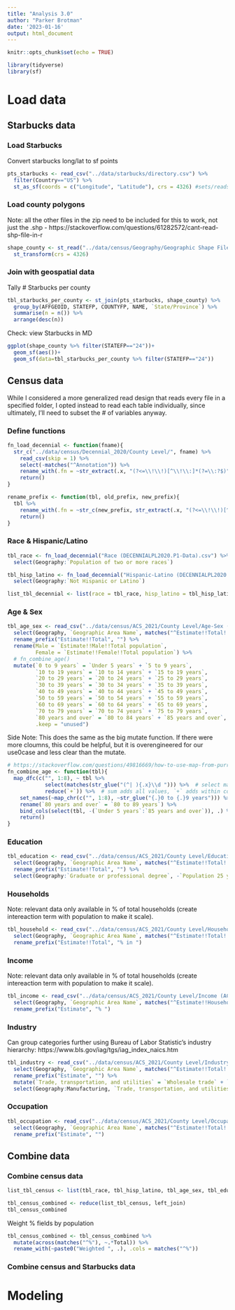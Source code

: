 ```yaml
---
title: "Analysis 3.0"
author: "Parker Brotman"
date: '2023-01-16'
output: html_document
---
```


```r
knitr::opts_chunk$set(echo = TRUE)
```

```r
library(tidyverse)
library(sf)
```

# Load data

## Starbucks data

### Load Starbucks
Convert starbucks long/lat to sf points
```r
pts_starbucks <- read_csv("../data/starbucks/directory.csv") %>%
  filter(Country=="US") %>% 
  st_as_sf(coords = c("Longitude", "Latitude"), crs = 4326) #sets/reads format to WGS 84
```

### Load county polygons
Note: all the other files in the zip need to be included for this to work, not just the .shp -  https://stackoverflow.com/questions/61282572/cant-read-shp-file-in-r
```r
shape_county <- st_read("../data/census/Geography/Geographic Shape Files/cb_2018_us_county_500k.shp") %>%
  st_transform(crs = 4326)
```


### Join with geospatial data
Tally # Starbucks per county
```r
tbl_starbucks_per_county <- st_join(pts_starbucks, shape_county) %>% 
  group_by(AFFGEOID, STATEFP, COUNTYFP, NAME, `State/Province`) %>% 
  summarise(n = n()) %>% 
  arrange(desc(n))
```

Check: view Starbucks in MD
```r
ggplot(shape_county %>% filter(STATEFP=="24"))+
  geom_sf(aes())+
  geom_sf(data=tbl_starbucks_per_county %>% filter(STATEFP=="24"))
```


## Census data

While I considered a more generalized read design that reads every file in a specified folder, I opted instead to read each table individually, since ultimately, I'll need to subset the # of variables anyway.

### Define functions
```r
fn_load_decennial <- function(fname){
  str_c("../data/census/Decennial_2020/County Level/", fname) %>% 
    read_csv(skip = 1) %>% 
    select(-matches("^Annotation")) %>% 
    rename_with(.fn = ~str_extract(.x, "(?<=\\!\\!)[^\\!\\:]*(?=\\:?$)"), .cols = starts_with("!")) %>% # Preceded by !!, some number of non-!: characters, followed by end line or : + end 
    return()
}
```

```r
rename_prefix <- function(tbl, old_prefix, new_prefix){
  tbl %>% 
    rename_with(.fn = ~str_c(new_prefix, str_extract(.x, "(?<=\\!\\!)[^\\!\\:]*(?=\\:?$)")), .cols = starts_with(old_prefix)) %>% 
    return()
}
```


### Race & Hispanic/Latino
```r
tbl_race <- fn_load_decennial("Race (DECENNIALPL2020.P1-Data).csv") %>% 
  select(Geography:`Population of two or more races`)

tbl_hisp_latino <- fn_load_decennial("Hispanic-Latino (DECENNIALPL2020.P2-Data).csv") %>% 
  select(Geography:`Not Hispanic or Latino`)

list_tbl_decennial <- list(race = tbl_race, hisp_latino = tbl_hisp_latino)
```


### Age & Sex

```r
tbl_age_sex <- read_csv("../data/census/ACS_2021/County Level/Age-Sex (ACSST5Y2021.S0101-Data).csv", skip = 1) %>% 
  select(Geography, `Geographic Area Name`, matches("^Estimate!!Total!!Total population!!AGE"), matches("^Estimate!!(Male|Female)!!Total population$")) %>% 
  rename_prefix("Estimate!!Total", "") %>% 
  rename(Male = `Estimate!!Male!!Total population`,
         Female = `Estimate!!Female!!Total population`) %>% 
  # fn_combine_age()
  mutate(`0 to 9 years` = `Under 5 years` + `5 to 9 years`,
         `10 to 19 years` = `10 to 14 years` + `15 to 19 years`,
         `20 to 29 years` = `20 to 24 years` + `25 to 29 years`,
         `30 to 39 years` = `30 to 34 years` + `35 to 39 years`,
         `40 to 49 years` = `40 to 44 years` + `45 to 49 years`,
         `50 to 59 years` = `50 to 54 years` + `55 to 59 years`,
         `60 to 69 years` = `60 to 64 years` + `65 to 69 years`,
         `70 to 79 years` = `70 to 74 years` + `75 to 79 years`,
         `80 years and over` = `80 to 84 years` + `85 years and over`,
         .keep = "unused")
```

Side Note: This does the same as the big mutate function. If there were more cloumns, this could be helpful, but it is overengineered for our use0case and less clear than the mutate.
```r
# https://stackoverflow.com/questions/49816669/how-to-use-map-from-purrr-with-dplyrmutate-to-create-multiple-new-columns-base
fn_combine_age <- function(tbl){
  map_dfc(c("", 1:8), ~ tbl %>%
            select(matches(str_glue("(^| ){.x}\\d "))) %>%  # select matching column pairs
            reduce(`+`)) %>%  # sum adds all values, `+` adds within column
    set_names(~map_chr(c("", 1:8), ~str_glue("{.}0 to {.}9 years"))) %>%
    rename(`80 years and over` = `80 to 89 years`) %>%
    bind_cols(select(tbl, -(`Under 5 years`:`85 years and over`)), .) %>%
    return()
}
```

### Education
```r
tbl_education <- read_csv("../data/census/ACS_2021/County Level/Education (ACSST5Y2021.S1501-Data).csv", skip = 1) %>% 
  select(Geography, `Geographic Area Name`, matches("^Estimate!!Total!!AGE BY EDUCATIONAL ATTAINMENT!!Population 25 years and over")) %>% 
  rename_prefix("Estimate!!Total", "") %>% 
  select(Geography:`Graduate or professional degree`, -`Population 25 years and over`)
```

### Households
Note: relevant data only available in % of total households (create intereaction term with population to make it scale).
```r
tbl_household <- read_csv("../data/census/ACS_2021/County Level/Household (ACSST5Y2021.S1101-Data).csv", skip = 1) %>% 
  select(Geography, `Geographic Area Name`, matches("^Estimate!!Total!!Total Households!!UNITS IN STRUCTURE|^Estimate!!Total!!Total Households!!HOUSING TENURE")) %>% 
  rename_prefix("Estimate!!Total", "% in ")
```

### Income
Note: relevant data only available in % of total households (create intereaction term with population to make it scale).
```r
tbl_income <- read_csv("../data/census/ACS_2021/County Level/Income (ACSST5Y2021.S1901-Data).csv", skip = 1) %>% 
  select(Geography, `Geographic Area Name`, matches("^Estimate!!Households!!Total"), -`Estimate!!Households!!Total`) %>% 
  rename_prefix("Estimate", "% ")
```

### Industry
Can group categories further using Bureau of Labor Statistic's industry hierarchy:
https://www.bls.gov/iag/tgs/iag_index_naics.htm
```r
tbl_industry <- read_csv("../data/census/ACS_2021/County Level/Industry (ACSST5Y2021.S2403-Data).csv", skip = 1) %>% 
  select(Geography, `Geographic Area Name`, matches("^Estimate!!Total!!.+$"), -matches("^Estimate!!Total!!.+!!.+!!.+$")) %>%  #only selecting one layer deep in specificity
  rename_prefix("Estimate", "") %>% 
  mutate(`Trade, transportation, and utilities` = `Wholesale trade` + `Retail trade` + `Transportation and warehousing, and utilities`, .keep="unused") %>% 
  select(Geography:Manufacturing, `Trade, transportation, and utilities`, everything())
```


### Occupation

```r
tbl_occupation <- read_csv("../data/census/ACS_2021/County Level/Occupation (ACSST5Y2021.S2401-Data).csv", skip = 1) %>% 
  select(Geography, `Geographic Area Name`, matches("^Estimate!!Total!!.+$"), -matches("^Estimate!!Total!!.+!!.+!!.+$")) %>%  #only selecting one layer deep in specificity
  rename_prefix("Estimate", "")
```

## Combine data

### Combine census data
```r
list_tbl_census <- list(tbl_race, tbl_hisp_latino, tbl_age_sex, tbl_education, tbl_household, tbl_income, tbl_industry, tbl_occupation)

tbl_census_combined <- reduce(list_tbl_census, left_join)
tbl_census_combined
```

Weight % fields by population
```r
tbl_census_combined <- tbl_census_combined %>% 
  mutate(across(matches("^%"), ~.*Total)) %>% 
  rename_with(~paste0("Weighted ", .), .cols = matches("^%"))
```

### Combine census and Starbucks data

# Modeling


